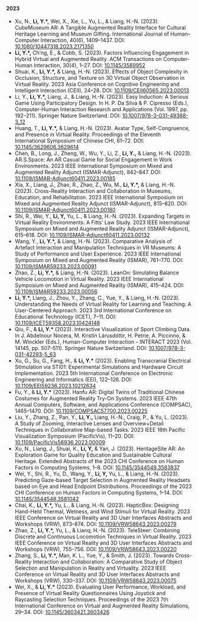 #### 2023
- Xu, N., **Li, Y.*,** Wei, X., Xie, L., Yu, L., & Liang, H.-N. (2023). CubeMuseum AR: A Tangible Augmented Reality Interface for Cultural Heritage Learning and Museum Gifting. International Journal of Human–Computer Interaction, 40(6), 1409–1437. DOI: [10.1080/10447318.2023.2171350](https://doi.org/10.1080/10447318.2023.2171350)
- **Li, Y.*,** Ch’ng, E., & Cobb, S. (2023). Factors Influencing Engagement in Hybrid Virtual and Augmented Reality. ACM Transactions on Computer-Human Interaction, 30(4), 1–27. DOI: [10.1145/3589952](https://doi.org/10.1145/3589952)
- Shuai, K., **Li, Y.*,** & Liang, H.-N. (2023). Effects of Object Complexity in Occlusion, Structure, and Texture on 3D Virtual Object Observation in Virtual Reality. 2023 Asia Conference on Cognitive Engineering and Intelligent Interaction (CEII), 24–28. DOI: [10.1109/CEII60565.2023.00013](https://doi.org/10.1109/CEII60565.2023.00013)
- Li, Y., **Li, Y.*,** Liang, J., & Liang, H.-N. (2023). Easy Induction: A Serious Game Using Participatory Design. In H. P. Da Silva & P. Cipresso (Eds.), Computer-Human Interaction Research and Applications (Vol. 1997, pp. 192–211). Springer Nature Switzerland. DOI: [10.1007/978-3-031-49368-3_12](https://doi.org/10.1007/978-3-031-49368-3_12)
- Huang, T., **Li, Y.*,** & Liang, H.-N. (2023). Avatar Type, Self-Congruence, and Presence in Virtual Reality. Proceedings of the Eleventh International Symposium of Chinese CHI, 61–72. DOI: [10.1145/3629606.3629614](https://doi.org/10.1145/3629606.3629614)
- Chen, B., Long, J., Zheng, W., Wu, Y., Li, Z., **Li, Y.,** & Liang, H.-N. (2023). AR.S.Space: An AR Casual Game for Social Engagement in Work Environments. 2023 IEEE International Symposium on Mixed and Augmented Reality Adjunct (ISMAR-Adjunct), 842–847. DOI: [10.1109/ISMAR-Adjunct60411.2023.00185](https://doi.org/10.1109/ISMAR-Adjunct60411.2023.00185)
- Xia, X., Liang, J., Zhao, R., Zhao, Z., Wu, M., **Li, Y.*,** & Liang, H.-N. (2023). Cross-Reality Interaction and Collaboration in Museums, Education, and Rehabilitation. 2023 IEEE International Symposium on Mixed and Augmented Reality Adjunct (ISMAR-Adjunct), 815–820. DOI: [10.1109/ISMAR-Adjunct60411.2023.00180](https://doi.org/10.1109/ISMAR-Adjunct60411.2023.00180)
- Shi, R., Wei, Y., **Li, Y,** Yu, L., & Liang, H.-N. (2023). Expanding Targets in Virtual Reality Environments: A Fitts’ Law Study. 2023 IEEE International Symposium on Mixed and Augmented Reality Adjunct (ISMAR-Adjunct), 615–618. DOI: [10.1109/ISMAR-Adjunct60411.2023.00132](https://doi.org/10.1109/ISMAR-Adjunct60411.2023.00132)
- Wang, Y., **Li, Y.*,** & Liang, H.-N. (2023). Comparative Analysis of Artefact Interaction and Manipulation Techniques in VR Museums: A Study of Performance and User Experience. 2023 IEEE International Symposium on Mixed and Augmented Reality (ISMAR), 761–770. DOI: [10.1109/ISMAR59233.2023.00091](https://doi.org/10.1109/ISMAR59233.2023.00091)
- Zhao, Z., **Li, Y.*,** & Liang, H.-N. (2023). LeanOn: Simulating Balance Vehicle Locomotion in Virtual Reality. 2023 IEEE International Symposium on Mixed and Augmented Reality (ISMAR), 415–424. DOI: [10.1109/ISMAR59233.2023.00056](https://doi.org/10.1109/ISMAR59233.2023.00056)
- **Li, Y.*,** Liang, J., Zhou, Y., Zhang, C., Yue, Y., & Liang, H.-N. (2023). Understanding the Needs of Virtual Reality for Learning and Teaching: A User-Centered Approach. 2023 3rd International Conference on Educational Technology (ICET), 7–11. DOI: [10.1109/ICET59358.2023.10424148](https://doi.org/10.1109/ICET59358.2023.10424148)
- Qiu, F., & **Li, Y.\*** (2023). Interactive Visualization of Sport Climbing Data. In J. Abdelnour Nocera, M. Kristín Lárusdóttir, H. Petrie, A. Piccinno, & M. Winckler (Eds.), Human-Computer Interaction – INTERACT 2023 (Vol. 14145, pp. 507–511). Springer Nature Switzerland. DOI: [10.1007/978-3-031-42293-5_63](https://doi.org/10.1007/978-3-031-42293-5_63)
- Xu, G., Su, G., Fang, H., & **Li, Y.\*** (2023). Enabling Transcranial Electrical Stimulation via STI01: Experimental Simulations and Hardware Circuit Implementation. 2023 5th International Conference on Electronic Engineering and Informatics (EEI), 122–126. DOI: [10.1109/EEI59236.2023.10212634](https://doi.org/10.1109/EEI59236.2023.10212634)
- Fu, Y., & **Li, Y.\*** (2023). Hanfu AR: Digital Twins of Traditional Chinese Costumes for Augmented Reality Try-On Systems. 2023 IEEE 47th Annual Computers, Software, and Applications Conference (COMPSAC), 1465–1470. DOI: [10.1109/COMPSAC57700.2023.00225](https://doi.org/10.1109/COMPSAC57700.2023.00225)
- Liu, Y., Zhang, Z., Pan, Y., **Li, Y.,** Liang, H.-N., Craig, P., & Yu, L. (2023). A Study of Zooming, Interactive Lenses and Overview+Detail Techniques in Collaborative Map-based Tasks. 2023 IEEE 16th Pacific Visualization Symposium (PacificVis), 11–20. DOI: [10.1109/PacificVis56936.2023.00009](https://doi.org/10.1109/PacificVis56936.2023.00009)
- Xu, N., Liang, J., Shuai, K., **Li, Y,** & Yan, J. (2023). HeritageSite AR: An Exploration Game for Quality Education and Sustainable Cultural Heritage. Extended Abstracts of the 2023 CHI Conference on Human Factors in Computing Systems, 1–8. DOI: [10.1145/3544549.3583837](https://doi.org/10.1145/3544549.3583837)
- Wei, Y., Shi, R., Yu, D., Wang, Y., **Li, Y,** Yu, L., & Liang, H.-N. (2023). Predicting Gaze-based Target Selection in Augmented Reality Headsets based on Eye and Head Endpoint Distributions. Proceedings of the 2023 CHI Conference on Human Factors in Computing Systems, 1–14. DOI: [10.1145/3544548.3581042](https://doi.org/10.1145/3544548.3581042)
- Chai, K., **Li, Y.*,** Yu, L., & Liang, H.-N. (2023). HapticBox: Designing Hand-Held Thermal, Wetness, and Wind Stimuli for Virtual Reality. 2023 IEEE Conference on Virtual Reality and 3D User Interfaces Abstracts and Workshops (VRW), 873–874. DOI: [10.1109/VRW58643.2023.00279](https://doi.org/10.1109/VRW58643.2023.00279)
- Zhao, Z., **Li, Y.*,** Yu, L., & Lianq, H.-N. (2023). TeleSteer: Combining Discrete and Continuous Locomotion Techniques in Virtual Reality. 2023 IEEE Conference on Virtual Reality and 3D User Interfaces Abstracts and Workshops (VRW), 755–756. DOI: [10.1109/VRW58643.2023.00220](https://doi.org/10.1109/VRW58643.2023.00220)
- Zhang, S., **Li, Y.*,** Man, K. L., Yue, Y., & Smith, J. (2023). Towards Cross-Reality Interaction and Collaboration: A Comparative Study of Object Selection and Manipulation in Reality and Virtuality. 2023 IEEE Conference on Virtual Reality and 3D User Interfaces Abstracts and Workshops (VRW), 330–337. DOI: [10.1109/VRW58643.2023.00075](https://doi.org/10.1109/VRW58643.2023.00075)
- Wei, X., & **Li, Y.\*** (2023). Evaluating User Performance, Workload, and Presence of Virtual Reality Questionnaires Using Joystick and Raycasting Selection Techniques. Proceedings of the 2023 7th International Conference on Virtual and Augmented Reality Simulations, 29–34. DOI: [10.1145/3603421.3603426](https://doi.org/10.1145/3603421.3603426)
